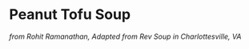 # Peanut Tofu Soup
_from Rohit Ramanathan, Adapted from Rev Soup in Charlottesville, VA_
\begin{recipe}{Spicy Peanut Tofu Soup}{6-8 Servings}{1.5 Hours}
\freeform This is an adaptation spicy peanut tofu soup served at Revolutionary Soup in Charlottesville, Va.
\ingredient[2]{}{Large Onions, diced}
\ingredient[3]{}{Large Carrots, diced}
\ingredient[2]{}{Medium Jalapenos, seeds removed if desired, and diced}
\ingredient[2]{inches}{ginger, minced}
\ingredient[4]{cloves}{garlic, minced}
\ingredient[2]{bbsp}{Curry Powder, plus more to taste}
\ingredient[14]{oz}{canned diced tomatoes, do not drain}
\ingredient[14]{oz}{canned crushed tomatoes}
\ingredient[1][can]{coconut milk}
\ingredient[1]{cup}{smooth peanut butter, plus more to taste}
\ingredient[1]{package}{firm tofu, drained and pressed to remove moisture, and cut into cubes.}
\ingredient[to taste]{salt}

1. In a large pot or dutch oven, sautee the onions and carrots together in about 1 tbsp oil until they are soft. Season with salt to taste and add curry powder.
2. Using a small blender or mortal and pestle, combine the jalapenos, ginger, and garlic together with a pinch of salt until a coarse paste forms.
3. Add this paste to the pot with the carrots and onions and continue cooking until fragrant.
4. Add diced tomatoes, crushed tomatoes, coconut milk, and peanut butter.  Bring to a boil and reduce to a simmer, stirring to ensure that the peanut butter is completely incorporated.
5. Once the peanut butter is fully incorporated, remove from heat and blend using an immersion blender until smooth.
6. Taste the resulting soup and adjust salt, curry powder, and peanut butter as needed. The soup should be spicy, but not overwhelmingly so, and you should be able to taste the peanut but it should not be sweet.
7. Add tofu to the pot and stir. Bring the soup back to a simmer and cook tofu for 5-10 minutes.
8. Serve immediately with a crusty bread for dipping.

\end{recipe}
<!-- Type:Soup -->
<!-- Cook:RRamanathan -->
